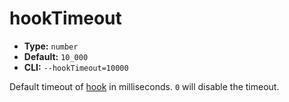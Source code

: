 # hookTimeout

- **Type:** `number`
- **Default:** `10_000`
- **CLI:** `--hookTimeout=10000`

Default timeout of [hook](/api/test-api/hooks) in milliseconds. `0` will disable the timeout.
